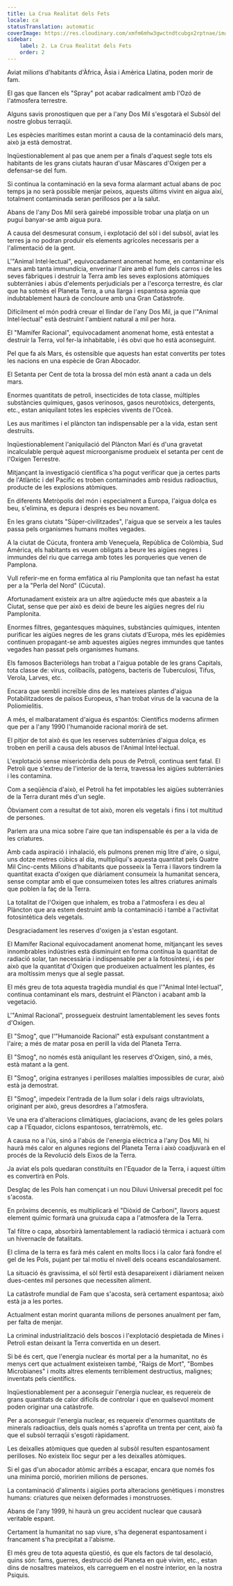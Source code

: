 ```yaml
---
title: La Crua Realitat dels Fets
locale: ca
statusTranslation: automatic
coverImage: https://res.cloudinary.com/xmfm6mhw3gwctndtcubgx2rptnae/image/upload/v1741354419/small_cover_la_gran_rebelion_28716e29d2.webp
sidebar:
    label: 2. La Crua Realitat dels Fets
    order: 2
---
```

Aviat milions d'habitants d'Àfrica, Àsia i Amèrica Llatina, poden morir de fam.

El gas que llancen els "Spray" pot acabar radicalment amb l'Ozó de l'atmosfera terrestre.

Alguns savis pronostiquen que per a l'any Dos Mil s'esgotarà el Subsòl del nostre globus terraqüi.

Les espècies marítimes estan morint a causa de la contaminació dels mars, això ja està demostrat.

Inqüestionablement al pas que anem per a finals d'aquest segle tots els habitants de les grans ciutats hauran d'usar Màscares d'Oxigen per a defensar-se del fum.

Si continua la contaminació en la seva forma alarmant actual abans de poc temps ja no serà possible menjar peixos, aquests últims vivint en aigua així, totalment contaminada seran perillosos per a la salut.

Abans de l'any Dos Mil serà gairebé impossible trobar una platja on un pugui banyar-se amb aigua pura.

A causa del desmesurat consum, i explotació del sòl i del subsòl, aviat les terres ja no podran produir els elements agrícoles necessaris per a l'alimentació de la gent.

L'"Animal Intel·lectual", equivocadament anomenat home, en contaminar els mars amb tanta immundícia, enverinar l'aire amb el fum dels carros i de les seves fàbriques i destruir la Terra amb les seves explosions atòmiques subterrànies i abús d'elements perjudicials per a l'escorça terrestre, és clar que ha sotmès el Planeta Terra, a una llarga i espantosa agonia que indubtablement haurà de concloure amb una Gran Catàstrofe.

Difícilment el món podrà creuar el llindar de l'any Dos Mil, ja que l'"Animal Intel·lectual" està destruint l'ambient natural a mil per hora.

El "Mamífer Racional", equivocadament anomenat home, està entestat a destruir la Terra, vol fer-la inhabitable, i és obvi que ho està aconseguint.

Pel que fa als Mars, és ostensible que aquests han estat convertits per totes les nacions en una espècie de Gran Abocador.

El Setanta per Cent de tota la brossa del món està anant a cada un dels mars.

Enormes quantitats de petroli, insecticides de tota classe, múltiples substàncies químiques, gasos verinosos, gasos neurotòxics, detergents, etc., estan aniquilant totes les espècies vivents de l'Oceà.

Les aus marítimes i el plàncton tan indispensable per a la vida, estan sent destruïts.

Inqüestionablement l'aniquilació del Plàncton Marí és d'una gravetat incalculable perquè aquest microorganisme produeix el setanta per cent de l'Oxigen Terrestre.

Mitjançant la investigació científica s'ha pogut verificar que ja certes parts de l'Atlàntic i del Pacífic es troben contaminades amb residus radioactius, producte de les explosions atòmiques.

En diferents Metròpolis del món i especialment a Europa, l'aigua dolça es beu, s'elimina, es depura i després es beu novament.

En les grans ciutats "Súper-civilitzades", l'aigua que se serveix a les taules passa pels organismes humans moltes vegades.

A la ciutat de Cúcuta, frontera amb Veneçuela, República de Colòmbia, Sud Amèrica, els habitants es veuen obligats a beure les aigües negres i immundes del riu que carrega amb totes les porqueries que venen de Pamplona.

Vull referir-me en forma emfàtica al riu Pamplonita que tan nefast ha estat per a la "Perla del Nord" (Cúcuta).

Afortunadament existeix ara un altre aqüeducte més que abasteix a la Ciutat, sense que per això es deixi de beure les aigües negres del riu Pamplonita.

Enormes filtres, gegantesques màquines, substàncies químiques, intenten purificar les aigües negres de les grans ciutats d'Europa, més les epidèmies continuen propagant-se amb aquestes aigües negres immundes que tantes vegades han passat pels organismes humans.

Els famosos Bacteriòlegs han trobat a l'aigua potable de les grans Capitals, tota classe de: virus, colibacils, patògens, bacteris de Tuberculosi, Tifus, Verola, Larves, etc.

Encara que sembli increïble dins de les mateixes plantes d'aigua Potabilitzadores de països Europeus, s'han trobat virus de la vacuna de la Poliomielitis.

A més, el malbaratament d'aigua és espantós: Científics moderns afirmen que per a l'any 1990 l'humanoide racional morirà de set.

El pitjor de tot això és que les reserves subterrànies d'aigua dolça, es troben en perill a causa dels abusos de l'Animal Intel·lectual.

L'explotació sense misericòrdia dels pous de Petroli, continua sent fatal. El Petroli que s'extreu de l'interior de la terra, travessa les aigües subterrànies i les contamina.

Com a seqüència d'això, el Petroli ha fet impotables les aigües subterrànies de la Terra durant més d'un segle.

Òbviament com a resultat de tot això, moren els vegetals i fins i tot multitud de persones.

Parlem ara una mica sobre l'aire que tan indispensable és per a la vida de les criatures.

Amb cada aspiració i inhalació, els pulmons prenen mig litre d'aire, o sigui, uns dotze metres cúbics al dia, multipliqui's aquesta quantitat pels Quatre Mil Cinc-cents Milions d'habitants que posseeix la Terra i llavors tindrem la quantitat exacta d'oxigen que diàriament consumeix la humanitat sencera, sense comptar amb el que consumeixen totes les altres criatures animals que poblen la faç de la Terra.

La totalitat de l'Oxigen que inhalem, es troba a l'atmosfera i es deu al Plàncton que ara estem destruint amb la contaminació i també a l'activitat fotosintètica dels vegetals.

Desgraciadament les reserves d'oxigen ja s'estan esgotant.

El Mamífer Racional equivocadament anomenat home, mitjançant les seves innombrables indústries està disminuint en forma contínua la quantitat de radiació solar, tan necessària i indispensable per a la fotosíntesi, i és per això que la quantitat d'Oxigen que produeixen actualment les plantes, és ara moltíssim menys que al segle passat.

El més greu de tota aquesta tragèdia mundial és que l'"Animal Intel·lectual", continua contaminant els mars, destruint el Plàncton i acabant amb la vegetació.

L'"Animal Racional", prossegueix destruint lamentablement les seves fonts d'Oxigen.

El "Smog", que l'"Humanoide Racional" està expulsant constantment a l'aire; a més de matar posa en perill la vida del Planeta Terra.

El "Smog", no només està aniquilant les reserves d'Oxigen, sinó, a més, està matant a la gent.

El "Smog", origina estranyes i perilloses malalties impossibles de curar, això està ja demostrat.

El "Smog", impedeix l'entrada de la llum solar i dels raigs ultraviolats, originant per això, greus desordres a l'atmosfera.

Ve una era d'alteracions climàtiques, glaciacions, avanç de les geles polars cap a l'Equador, ciclons espantosos, terratrèmols, etc.

A causa no a l'ús, sinó a l'abús de l'energia elèctrica a l'any Dos Mil, hi haurà més calor en algunes regions del Planeta Terra i això coadjuvarà en el procés de la Revolució dels Eixos de la Terra.

Ja aviat els pols quedaran constituïts en l'Equador de la Terra, i aquest últim es convertirà en Pols.

Desglaç de les Pols han començat i un nou Diluvi Universal precedit pel foc s'acosta.

En pròxims decennis, es multiplicarà el "Diòxid de Carboni", llavors aquest element químic formarà una gruixuda capa a l'atmosfera de la Terra.

Tal filtre o capa, absorbirà lamentablement la radiació tèrmica i actuarà com un hivernacle de fatalitats.

El clima de la terra es farà més calent en molts llocs i la calor farà fondre el gel de les Pols, pujant per tal motiu el nivell dels oceans escandalosament.

La situació és gravíssima, el sòl fèrtil està desapareixent i diàriament neixen dues-centes mil persones que necessiten aliment.

La catàstrofe mundial de Fam que s'acosta, serà certament espantosa; això està ja a les portes.

Actualment estan morint quaranta milions de persones anualment per fam, per falta de menjar.

La criminal industrialització dels boscos i l'explotació despietada de Mines i Petroli estan deixant la Terra convertida en un desert.

Si bé és cert, que l'energia nuclear és mortal per a la humanitat, no és menys cert que actualment existeixen també, "Raigs de Mort", "Bombes Microbianes" i molts altres elements terriblement destructius, malignes; inventats pels científics.

Inqüestionablement per a aconseguir l'energia nuclear, es requereix de grans quantitats de calor difícils de controlar i que en qualsevol moment poden originar una catàstrofe.

Per a aconseguir l'energia nuclear, es requereix d'enormes quantitats de minerals radioactius, dels quals només s'aprofita un trenta per cent, això fa que el subsòl terraqüi s'esgoti ràpidament.

Les deixalles atòmiques que queden al subsòl resulten espantosament perilloses. No existeix lloc segur per a les deixalles atòmiques.

Si el gas d'un abocador atòmic arribés a escapar, encara que només fos una mínima porció, moririen milions de persones.

La contaminació d'aliments i aigües porta alteracions genètiques i monstres humans: criatures que neixen deformades i monstruoses.

Abans de l'any 1999, hi haurà un greu accident nuclear que causarà veritable espant.

Certament la humanitat no sap viure, s'ha degenerat espantosament i francament s'ha precipitat a l'abisme.

El més greu de tota aquesta qüestió, és que els factors de tal desolació, quins són: fams, guerres, destrucció del Planeta en què vivim, etc., estan dins de nosaltres mateixos, els carreguem en el nostre interior, en la nostra Psiquis.

